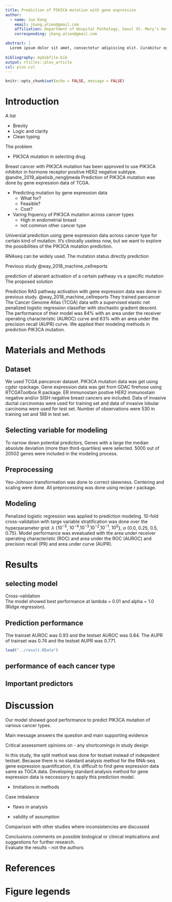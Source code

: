 ```yaml
---
title: Prediction of PIK3CA mutation with gene expression
author:
  - name: Jun Kang
    email: jkang.alien@gmail.com
    affiliation: Department of Hospital Pathology, Seoul St. Mary’s Hospital, College of Medicine, The Catholic University of Korea, Seoul, South Korea
    corresponding: jkang.alien@gmail.com

abstract: |
  Lorem ipsum dolor sit amet, consectetur adipiscing elit. Curabitur eget porta erat. Morbi consectetur est vel gravida pretium. Suspendisse ut dui eu ante cursus gravida non sed sem. Nullam sapien tellus, commodo id velit id, eleifend volutpat quam. Phasellus mauris velit, dapibus finibus elementum vel, pulvinar non tellus. Nunc pellentesque pretium diam, quis maximus dolor faucibus id. Nunc convallis sodales ante, ut ullamcorper est egestas vitae. Nam sit amet enim ultrices, ultrices elit pulvinar, volutpat risus.
  
bibliography: mybibfile.bib
output: rticles::plos_article
csl: plos.csl
---
```


```r
knitr::opts_chunk$set(echo = FALSE, message = FALSE)
```

# Introduction

A list

- Brevity
- Logic and clarity
- Clean typing

The problem  

- PIK3CA mutation in selecting drug  

Breast cancer with PIK3CA mutation has been approved to use PIK3CA inhibitor in hormone receptor positive HER2 negative subtype. @andre_2019_alpelisib_nengljmeda Prediction of PIK3CA mutation was done by gene expression data of TCGA. 

- Predicting mutation by gene expression data
  * What for?  
  * Feasible?  
  * Cost?  

- Varing frquency of PIK3CA mutation across cancer types  
  * High in endometrial breast  
  * not common other cancer type

Universial prediction using gene expression data across cancer type for certain kind of mutation. It's clinically useless now, but we want to explore the possibilities of the PIK3CA mutation prediction.  

RNAseq can be widely used. The mutation status directly prediction

Previous study @way_2018_machine_cellreports

prediction of aberant activation of a certain pathway vs a specific mutation
The proposed solution  

Prediction RAS pathway activation with gene expression data was done in previous study. @way_2018_machine_cellreports They trained pancancer The Cancer Genome Atlas (TCGA) data with a supervised elastic net penalized logistic regression classifier with stochastic gradient descent. The performance of their model was 84% with an area under the receiver operating characteristic (AUROC) curve and 63% with an area under the precision recall (AUPR) curve. We applied their modeling methods in prediction PIK3CA mutation.     

# Materials and Methods

## Dataset

We used TCGA pancancer dataset. PIK3CA mutation data was get using cgdsr rpackage. Gene expression data was get from GDAC firehose using RTCGAToolbox R package. ER immunostain postive HER2 immunostain negative and/or SISH negative breast cancers are included. Data of invasive ductal carcinomas were used for training set and data of invasive lobular carcinoma were used for test set. Number of observations were 530 in training set and 188 in test set. 

## Selecting variable for modeling  

To narrow down potential predictors, Genes with a large the median absolute deviation (more than third-quartiles) were selected. 5000 out of 20502 genes were included in the modeling process.   

## Preprocessing  

Yeo-Johnson transformation was done to correct skewness. Centering and scaling were done. All preprocessing was done using recipe r package.  

## Modeling  

Penalized logistic regression was applied to prediction modeling. 10-fold cross-validation with targe variable stratification was done over the hyperparameter grid: $\lambda$ {$10^{-5}$, $10^{-4}$,$10^{-3}$,$10^{-2}$,$10^{-1}$, $10^{0}$}, $\alpha$ {0.0, 0.25, 0.5, 0.75}. Model performance was evealuated with the area under receiver operating characteristic (ROC) and area under the ROC (AUROC) and precision recall (PR) and area under curve (AUPR).  

# Results


## selecting model 

Cross-validation  
The model showed best performance at lambda = 0.01 and alpha = 1.0 (Ridge regression).  

## Prediction performance  

The trainset AUROC was 0.93 and the testset AUROC was 0.84. The AUPR of trainset was 0.74 and the testset AUPR was 0.771. 

```r
load("../result.RData")
```

## performance of each cancer type  

## Important predictors  


# Discussion

Our model showed good performance to predict PIK3CA mutation of various cancer types.  

Main message answers the question and main supporting evidence    

Critical assessment opinions on 
- any shortcomings in study design  

In this study, the split method was done for testset instead of indepedent testset. Because there is no standard analysis method for the RNA-seq gene expression quantification, it is difficult to find gene expression data same as TGCA data. Developing standard analysis method for gene expression data is neccessory to apply this prediction model.  




- limitations in methods

Case imbalance  

- flaws in analysis  


- validity of assumption 

Comparison with other studies where inconsistencies are discussed  

Conclusions comments on possible biological or clinical implications and suggestions for further research.  
Evaluate the results - not the authors



# References {#references .unnumbered}


# Figure legends  

